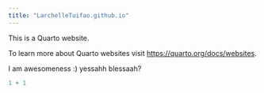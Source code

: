 ```yaml
---
title: "LarchelleTuifao.github.io"
---
```


This is a Quarto website.

To learn more about Quarto websites visit <https://quarto.org/docs/websites>.

I am awesomeness :) yessahh blessaah?

```r
1 + 1
```
